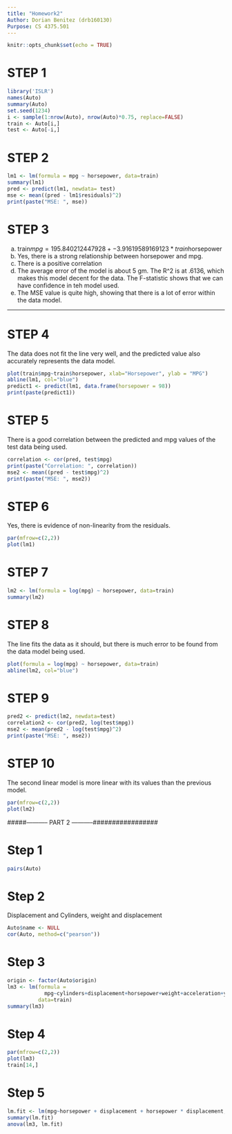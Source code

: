 ```yaml
---
title: "Homework2"
Author: Dorian Benitez (drb160130)
Purpose: CS 4375.501
---
```


```r
knitr::opts_chunk$set(echo = TRUE)
```

# STEP 1

```r
library('ISLR') 
names(Auto)
summary(Auto)
set.seed(1234)
i <- sample(1:nrow(Auto), nrow(Auto)*0.75, replace=FALSE)
train <- Auto[i,]
test <- Auto[-i,]
```


# STEP 2

```r
lm1 <- lm(formula = mpg ~ horsepower, data=train)
summary(lm1)
pred <- predict(lm1, newdata= test)
mse <- mean((pred - lm1$residuals)^2)
print(paste("MSE: ", mse))
```


# STEP 3

a.  train$mpg = 195.840212447928 + -3.91619589169123 * train$horsepower
b.  Yes, there is a strong relationship between horsepower and mpg.
c.  There is a positive correlation
d.  The average error of the model is about 5 gm. The R^2 is at .6136, which makes this model decent for the data. The F-statistic shows that we can have confidence in teh model used. 
e.  The MSE value is quite high, showing that there is a lot of error within the data model.

------------------------------------


# STEP 4

The data does not fit the line very well, and the predicted value also accurately represents the data model.

```r
plot(train$mpg~train$horsepower, xlab="Horsepower", ylab = "MPG")
abline(lm1, col="blue")
predict1 <- predict(lm1, data.frame(horsepower = 98))
print(paste(predict1))
```



# STEP 5

There is a good correlation between the predicted and mpg values of the test data being used. 

```r
correlation <- cor(pred, test$mpg)
print(paste("Correlation: ", correlation))
mse2 <- mean((pred - test$mpg)^2)
print(paste("MSE: ", mse2))
```




# STEP 6

Yes, there is evidence of non-linearity from the residuals.

```r
par(mfrow=c(2,2))
plot(lm1)
```


# STEP 7

```r
lm2 <- lm(formula = log(mpg) ~ horsepower, data=train)
summary(lm2)
```




# STEP 8

The line fits the data as it should, but there is much error to be found from the data model being used. 

```r
plot(formula = log(mpg) ~ horsepower, data=train)
abline(lm2, col="blue")
```




# STEP 9

```r
pred2 <- predict(lm2, newdata=test)
correlation2 <- cor(pred2, log(test$mpg))
mse2 <- mean(pred2 - log(test$mpg)^2)
print(paste("MSE: ", mse2))
```


# STEP 10

The second linear model is more linear with its values than the previous model.

```r
par(mfrow=c(2,2))
plot(lm2)
```








#####----------- PART 2 -----------#################


# Step 1

```r
pairs(Auto)
```


# Step 2
Displacement and Cylinders, weight and displacement 


```r
Auto$name <- NULL
cor(Auto, method=c("pearson"))
```

# Step 3


```r
origin <- factor(Auto$origin)
lm3 <- lm(formula = 
            mpg~cylinders+displacement+horsepower+weight+acceleration+year+origin,
          data=train)
summary(lm3)
```


# Step 4

```r
par(mfrow=c(2,2))
plot(lm3)
train[14,]
```


# Step 5


```r
lm.fit <- lm(mpg~horsepower + displacement + horsepower * displacement, data=train)
summary(lm.fit)
anova(lm3, lm.fit)
```





